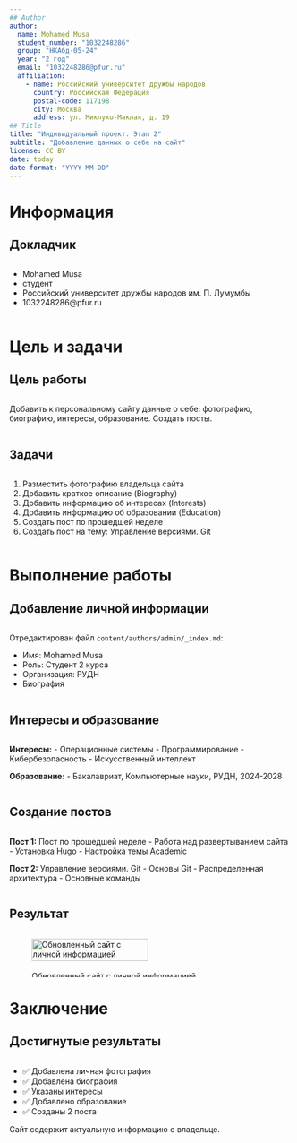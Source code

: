 ```yaml
---
## Author
author:
  name: Mohamed Musa
  student_number: "1032248286"
  group: "НКАбд-05-24"
  year: "2 год"
  email: "1032248286@pfur.ru"
  affiliation:
    - name: Российский университет дружбы народов
      country: Российская Федерация
      postal-code: 117198
      city: Москва
      address: ул. Миклухо-Маклая, д. 19
## Title
title: "Индивидуальный проект. Этап 2"
subtitle: "Добавление данных о себе на сайт"
license: CC BY
date: today
date-format: "YYYY-MM-DD"
---
```


# Информация

## Докладчик

:::::::::::::: {.columns align=center}
::: {.column width="70%"}

  * Mohamed Musa
  * студент
  * Российский университет дружбы народов им. П. Лумумбы
  * 1032248286@pfur.ru

:::
::::::::::::::

# Цель и задачи

## Цель работы

:::::::::::::: {.columns align=center}
::: {.column width="70%"}

Добавить к персональному сайту данные о себе: фотографию, биографию, интересы, образование. Создать посты.

:::
::::::::::::::

## Задачи

:::::::::::::: {.columns align=center}
::: {.column width="70%"}

1. Разместить фотографию владельца сайта
2. Добавить краткое описание (Biography)
3. Добавить информацию об интересах (Interests)
4. Добавить информацию об образовании (Education)
5. Создать пост по прошедшей неделе
6. Создать пост на тему: Управление версиями. Git

:::
::::::::::::::

# Выполнение работы

## Добавление личной информации

:::::::::::::: {.columns align=center}
::: {.column width="70%"}

Отредактирован файл `content/authors/admin/_index.md`:

- Имя: Mohamed Musa
- Роль: Студент 2 курса
- Организация: РУДН
- Биография

:::
::::::::::::::

## Интересы и образование

:::::::::::::: {.columns align=center}
::: {.column width="70%"}

**Интересы:**
- Операционные системы
- Программирование
- Кибербезопасность
- Искусственный интеллект

**Образование:**
- Бакалавриат, Компьютерные науки, РУДН, 2024-2028

:::
::::::::::::::

## Создание постов

:::::::::::::: {.columns align=center}
::: {.column width="70%"}

**Пост 1:** Пост по прошедшей неделе
- Работа над развертыванием сайта
- Установка Hugo
- Настройка темы Academic

**Пост 2:** Управление версиями. Git
- Основы Git
- Распределенная архитектура
- Основные команды

:::
::::::::::::::

## Результат

:::::::::::::: {.columns align=center}
::: {.column width="70%"}

![Обновленный сайт с личной информацией](image/p4.PNG){width=70%}

:::
::::::::::::::

# Заключение

## Достигнутые результаты

:::::::::::::: {.columns align=center}
::: {.column width="70%"}

- ✅ Добавлена личная фотография
- ✅ Добавлена биография
- ✅ Указаны интересы
- ✅ Добавлено образование
- ✅ Созданы 2 поста

Сайт содержит актуальную информацию о владельце.

:::
::::::::::::::

